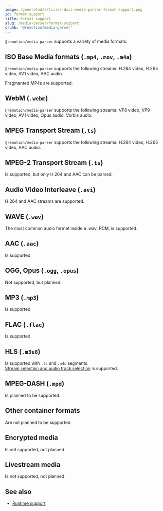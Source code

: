 ```yaml
---
image: /generated/articles-docs-media-parser-format-support.png
id: format-support
title: Format support
slug: /media-parser/format-support
crumb: '@remotion/media-parser'
---
```


`@remotion/media-parser` supports a variety of media formats:

## ISO Base Media formats (`.mp4`, `.mov`, `.m4a`)

`@remotion/media-parser` supports the following streams: H.264 video, H.265 video, AV1 video, AAC audio.

Fragmented MP4s are supported.

## WebM (`.webm`)

`@remotion/media-parser` supports the following streams: VP8 video, VP9 video, AV1 video, Opus audio, Vorbis audio.

## MPEG Transport Stream (`.ts`)

`@remotion/media-parser` supports the following streams: H.264 video, H.265 video, AAC audio.

## MPEG-2 Transport Stream (`.ts`)

Is supported, but only H.264 and AAC can be parsed.

## Audio Video Interleave (`.avi`)

H.264 and AAC streams are supported.

## WAVE (`.wav`)

The most common audio format inside a .wav, PCM, is supported.

## AAC (`.aac`)

Is supported.

## OGG, Opus (`.ogg`, `.opus`)

Not supported, but planned.

## MP3 (`.mp3`)

Is supported.

## FLAC (`.flac`)

Is supported.

## HLS (`.m3u8`)

Is supported with `.ts` and `.m4s` segments.  
[Stream selection and audio track selection](/docs/media-parser/stream-selection) is supported.

## MPEG-DASH (`.mpd`)

Is planned to be supported.

## Other container formats

Are not planned to be supported.

## Encrypted media

Is not supported, not planned.

## Livestream media

Is not supported, not planned.

## See also

- [Runtime support](/docs/media-parser/runtime-support)
